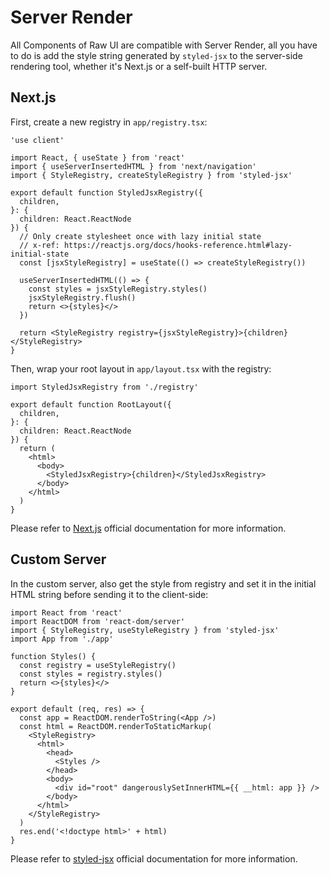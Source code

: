 # Server Render

All Components of Raw UI are compatible with Server Render, all you have to do is add the style string generated by `styled-jsx` to the server-side rendering tool,
whether it's Next.js or a self-built HTTP server.

## Next.js

First, create a new registry in `app/registry.tsx`:

```tsx
'use client'

import React, { useState } from 'react'
import { useServerInsertedHTML } from 'next/navigation'
import { StyleRegistry, createStyleRegistry } from 'styled-jsx'

export default function StyledJsxRegistry({
  children,
}: {
  children: React.ReactNode
}) {
  // Only create stylesheet once with lazy initial state
  // x-ref: https://reactjs.org/docs/hooks-reference.html#lazy-initial-state
  const [jsxStyleRegistry] = useState(() => createStyleRegistry())

  useServerInsertedHTML(() => {
    const styles = jsxStyleRegistry.styles()
    jsxStyleRegistry.flush()
    return <>{styles}</>
  })

  return <StyleRegistry registry={jsxStyleRegistry}>{children}</StyleRegistry>
}
```

Then, wrap your root layout in `app/layout.tsx` with the registry:

```tsx
import StyledJsxRegistry from './registry'

export default function RootLayout({
  children,
}: {
  children: React.ReactNode
}) {
  return (
    <html>
      <body>
        <StyledJsxRegistry>{children}</StyledJsxRegistry>
      </body>
    </html>
  )
}
```

Please refer to [Next.js](https://nextjs.org/docs/app/building-your-application/styling/css-in-js#styled-jsx) official documentation for more information.

## Custom Server

In the custom server, also get the style from registry and set it in the initial HTML string before sending it to the client-side:

```tsx
import React from 'react'
import ReactDOM from 'react-dom/server'
import { StyleRegistry, useStyleRegistry } from 'styled-jsx'
import App from './app'

function Styles() {
  const registry = useStyleRegistry()
  const styles = registry.styles()
  return <>{styles}</>
}

export default (req, res) => {
  const app = ReactDOM.renderToString(<App />)
  const html = ReactDOM.renderToStaticMarkup(
    <StyleRegistry>
      <html>
        <head>
          <Styles />
        </head>
        <body>
          <div id="root" dangerouslySetInnerHTML={{ __html: app }} />
        </body>
      </html>
    </StyleRegistry>
  )
  res.end('<!doctype html>' + html)
}
```

Please refer to [styled-jsx](https://github.com/vercel/styled-jsx#server-side-rendering) official documentation for more information.
